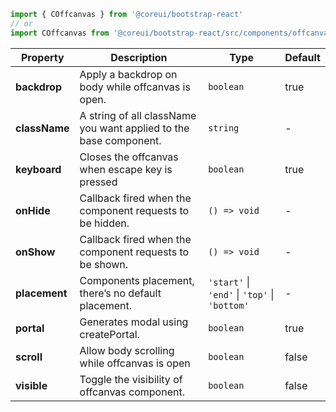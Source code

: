 
```jsx
import { COffcanvas } from '@coreui/bootstrap-react'
// or
import COffcanvas from '@coreui/bootstrap-react/src/components/offcanvas/COffcanvas'
```

| Property | Description | Type | Default |
| --- | --- | --- | --- |
| **backdrop** | Apply a backdrop on body while offcanvas is open. | `boolean` | true |
| **className** | A string of all className you want applied to the base component. | `string` | - |
| **keyboard** | Closes the offcanvas when escape key is pressed | `boolean` | true |
| **onHide** | Callback fired when the component requests to be hidden. | `() => void` | - |
| **onShow** | Callback fired when the component requests to be shown. | `() => void` | - |
| **placement** | Components placement, there’s no default placement. | `'start'` \| `'end'` \| `'top'` \| `'bottom'` | - |
| **portal** | Generates modal using createPortal. | `boolean` | true |
| **scroll** | Allow body scrolling while offcanvas is open | `boolean` | false |
| **visible** | Toggle the visibility of offcanvas component. | `boolean` | false |
